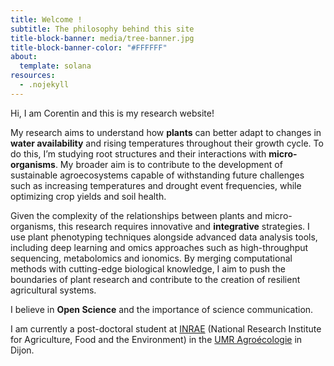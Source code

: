 ---
title: Welcome !
subtitle: The philosophy behind this site
title-block-banner: media/tree-banner.jpg
title-block-banner-color: "#FFFFFF"
about:
  template: solana
resources:
  - .nojekyll
---

Hi, I am Corentin and this is my research website!

My research aims to understand how **plants** can better adapt to changes in **water availability** and rising temperatures throughout their growth cycle. To do this, I'm studying root structures and their interactions with **micro-organisms**. My broader aim is to contribute to the development of sustainable agroecosystems capable of withstanding future challenges such as increasing temperatures and drought event frequencies, while optimizing crop yields and soil health.

Given the complexity of the relationships between plants and micro-organisms, this research requires innovative and **integrative** strategies. I use plant phenotyping techniques alongside advanced data analysis tools, including deep learning and omics approaches such as high-throughput sequencing, metabolomics and ionomics. By merging computational methods with cutting-edge biological knowledge, I aim to push the boundaries of plant research and contribute to the creation of resilient agricultural systems.

I believe in **Open Science** and the importance of science communication.

I am currently a post-doctoral student at [INRAE](https://www.inrae.fr/en) (National Research Institute for Agriculture, Food and the Environment) in the [UMR Agroécologie](https://eng-umr-agroecologie.dijon.hub.inrae.fr/) in Dijon.
